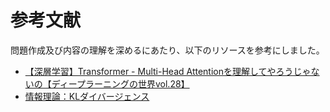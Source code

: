 # 参考文献

問題作成及び内容の理解を深めるにあたり、以下のリソースを参考にしました。

- [【深層学習】Transformer - Multi-Head Attentionを理解してやろうじゃないの【ディープラーニングの世界vol.28】](https://www.youtube.com/watch?v=50XvMaWhiTY)
- [情報理論：KLダイバージェンス](https://note.com/kikaben/n/n1b8b8fa1a0e6)